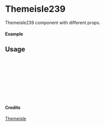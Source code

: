 
<Meta of={Themeisle239} title="Themeisle/Themeisle239" />

# Themeisle239

Themeisle239 component with different props.

#### Example

<Canvas of={Themeisle239.Primary} />

## Usage

```ts
import { Themeisle239 } from "yadl-ui";

const Example = () => {
  return (
      <Themeisle239 />
  );
};

export default Example;
```

#### Credits
[Themeisle](https://themeisle.com/illustrations)
